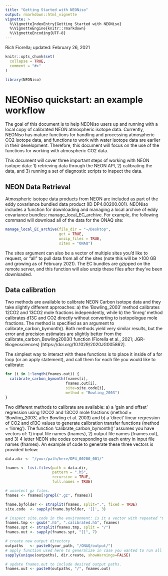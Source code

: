 ```yaml
---
title: "Getting Started with NEONiso"
output: rmarkdown::html_vignette
vignette: >
  %\VignetteIndexEntry{Getting Started with NEONiso}
  %\VignetteEngine{knitr::rmarkdown}
  %\VignetteEncoding{UTF-8}
---
```


Rich Fiorella; updated: February 26, 2021
```r
knitr::opts_chunk$set(
  collapse = TRUE,
  comment = "#>"
)
```

```r
library(NEONiso)
```

# NEONiso quickstart: an example workflow

The goal of this document is to help NEONiso users up and running with a local copy of calibrated NEON atmospheric isotope data. Currently, NEONiso has mature functions for handling and processing atmospheric CO2 isotope data, and functions to work with water isotope data are earlier in their development. Therefore, this document will focus on the use of the functions for working with atmospheric CO2 data.

This document will cover three important steps of working with NEON isotope data: 1) retrieving data through the NEON API, 2) calibrating the data, and 3) running a set of diagnostic scripts to inspect the data.

## NEON Data Retrieval

Atmospheric isotope data products from NEON are included as part of the eddy covariance bundled data product (ID DP4.00200.001). NEONiso includes a function for downloading and managing a local archive of eddy covariance bundles: manage_local_EC_archive. For example, the following command will download all of the data for the ONAQ site:

```r
manage_local_EC_archive(file_dir = "~/Desktop",
                        get = TRUE,
                        unzip_files = TRUE,
                        sites = "ONAQ")
```

The sites argument can also be a vector of multiple sites you'd like to request, or "all" to pull data from all of the sites (note this will be >100 GB and growing as of February 2021). The EC bundles are gzipped on the remote server, and this function will also unzip these files after they've been downloaded.

## Data calibration

Two methods are available to calibrate NEON Carbon isotope data and they take slightly different approaches: a) the 'Bowling_2003' method calibrates 12CO2 and 13CO2 mole fractions independently, while b) the 'linreg' method calibrates d13C and CO2 directly without converting to isotopologue mole fractions. The method is specified as an argument to calibrate_carbon_bymonth(). Both methods yield very similar results, but the error and precision estimates are slightly better from the calibrate_carbon_Bowling2003() function (Fiorella et al., 2021; JGR-Biogeosciences) [https://doi.org/10.1029/2020JG005862].

The simplest way to interact with these functions is to place it inside of a for loop (or an apply statement), and call them for each file you would like to calibrate:


``` r
for (i in 1:length(fnames.out)) {
  calibrate_carbon_bymonth(fnames[i],
                           fnames.out[i],
                           site=site.code[i],
                           method = "Bowling_2003")
}
```

Two different methods to calibrate are available: a) a 'gain and offset' regression using 12CO2 and 13CO2 mole fractions (method = 'Bowling_2003', after Bowling et al. 2003) and b) a 'direct' linear regression of CO2 and d13C values to generate calibration transfer functions (method = 'linreg'). The function 'calibrate_carbon_bymonth()' assumes you have vectors of: 1) input file names (fnames), 2) output file names (fnames.out), and 3) 4 letter NEON site codes corresponding to each entry in input file names (fnames). An example of code to generate these three vectors is provided below: 

```r
data.dir <- "/your/path/here/DP4_00200_001/"

fnames <- list.files(path = data.dir,
                     pattern = ".h5",
                     recursive = TRUE,
                     full.names = TRUE)

# unselect gz files.
fnames <- fnames[!grepl(".gz", fnames)]

fname.byfolder <- strsplit(fnames, split=".", fixed = TRUE)
site.code  <- sapply(fname.byfolder, '[[', 3)

# inspect site.code in the environment: is it a vector with repeated "ONAQ"?
fnames.tmp <- gsub(".h5", ".calibrated.h5", fnames)
fnames.spt <- strsplit(fnames.tmp, split = "/")
fnames.out <- sapply(fnames.spt, "[[", 7)

# create new output directory
outpaths   <- paste0(your_path, "/ONAQ/output/")
# apply function used here to generalize in case you wanted to run all sites
sapply(unique(outpaths), dir.create, showWarnings=FALSE)

# update fnames.out to include desired output paths.
fnames.out <- paste0(outpaths, "/", fnames.out)
```
